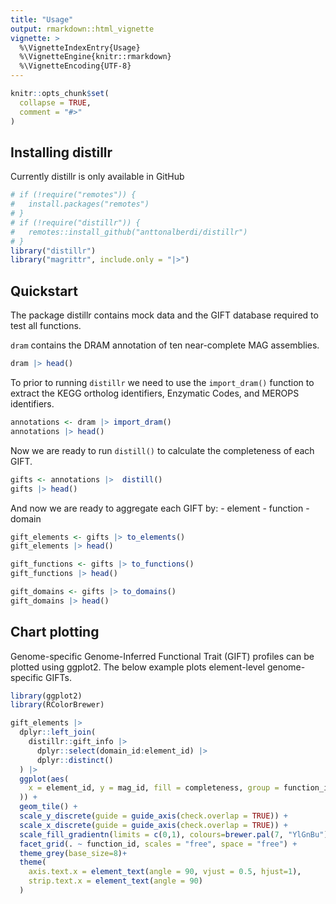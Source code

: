 ```yaml
---
title: "Usage"
output: rmarkdown::html_vignette
vignette: >
  %\VignetteIndexEntry{Usage}
  %\VignetteEngine{knitr::rmarkdown}
  %\VignetteEncoding{UTF-8}
---
```


```r
knitr::opts_chunk$set(
  collapse = TRUE,
  comment = "#>"
)
```

## Installing distillr

Currently distillr is only available in GitHub

```r
# if (!require("remotes")) {
#   install.packages("remotes")
# }
# if (!require("distillr")) {
#   remotes::install_github("anttonalberdi/distillr")
# }
library("distillr")
library("magrittr", include.only = "|>")
```

## Quickstart

The package distillr contains mock data and the GIFT database required to test all functions.

`dram` contains the DRAM annotation of ten near-complete MAG assemblies.
```r
dram |> head()
```

To prior to running `distillr` we need to use the `import_dram()` function to extract the KEGG ortholog identifiers, Enzymatic Codes, and MEROPS identifiers.

```r
annotations <- dram |> import_dram()
annotations |> head()
```

Now we are ready to run `distill()` to calculate the completeness of each GIFT.

```r
gifts <- annotations |>  distill()
gifts |> head()
```

And now we are ready to aggregate each GIFT by:
- element
- function
- domain

```r
gift_elements <- gifts |> to_elements()
gift_elements |> head()

gift_functions <- gifts |> to_functions()
gift_functions |> head()

gift_domains <- gifts |> to_domains()
gift_domains |> head()
```


## Chart plotting
Genome-specific Genome-Inferred Functional Trait (GIFT) profiles can be plotted using ggplot2. The below example plots element-level genome-specific GIFTs.
```r
library(ggplot2)
library(RColorBrewer)

gift_elements |>
  dplyr::left_join(
    distillr::gift_info |>
      dplyr::select(domain_id:element_id) |>
      dplyr::distinct()
  ) |>
  ggplot(aes(
    x = element_id, y = mag_id, fill = completeness, group = function_id
  )) +
  geom_tile() +
  scale_y_discrete(guide = guide_axis(check.overlap = TRUE)) +
  scale_x_discrete(guide = guide_axis(check.overlap = TRUE)) +
  scale_fill_gradientn(limits = c(0,1), colours=brewer.pal(7, "YlGnBu")) +
  facet_grid(. ~ function_id, scales = "free", space = "free") +
  theme_grey(base_size=8)+
  theme(
    axis.text.x = element_text(angle = 90, vjust = 0.5, hjust=1),
    strip.text.x = element_text(angle = 90)
  )
```
